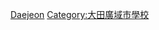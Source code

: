 {{Commonscat|Universities and colleges in Daejeon}}

[[Category:韓國各市道大學|Daejeon]]
[[Category:大田廣域市學校|Category:大田廣域市學校]]